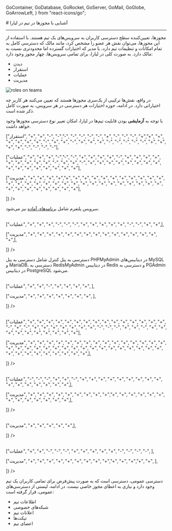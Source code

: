 
  GoContainer,
  GoDatabase,
  GoRocket,
  GoServer,
  GoMail,
  GoGlobe,
  GoArrowLeft,
} from "react-icons/go";


<Layout>
<Head>
<title>مستندات آشنایی با مجوزها در تیم در لیارا</title>
<meta property="og:title" content="مستندات خدمات رایانش ابری لیارا" />
<meta property="og:description" content="مستندات مربوط به آشنایی با نحوه آشنایی با مجوزها در تیم در لیارا"  />
<meta property="og:image" content="https://files.liara.ir/liara/logos/liara-poster.jpg" />
</Head>
# آشنایی با مجوزها در تیم در لیارا
<hr className="mb-2" />

مجوزها، تعیین‌کننده سطح دسترسی کاربران به سرویس‌های یک تیم هستند. با استفاده از این مجوزها، می‌توان نقش هر عضو را مشخص کرد، مانند مالک که دسترسی کامل به تمام امکانات و تنظیمات تیم دارد، یا مدیر که اختیارات گسترده اما محدودتری نسبت به مالک دارد. 
به صورت کلی در لیارا، برای تمامی سرویس‌ها، چهار مجوز وجود دارد: 

<div className="h-2" />
<ul className="pr-4">
    <li style={{textDecorationColor: "#9ca3af"}}> دیدن </li>
    <li style={{textDecorationColor: "#9ca3af"}}> استقرار </li>
    <li style={{textDecorationColor: "#9ca3af"}}> عملیات </li>
    <li style={{textDecorationColor: "#9ca3af"}}> مدیریت </li>
</ul>

<div className="h-4" />
<img src="https://files.liara.ir/liara/teams/roles-on-teams.png" alt="roles on teams"/>
<div className="h-4" />

در واقع، نقش‌ها ترکیبی از یک‌سری مجوزها هستند که تعیین می‌کنند هر کاربر چه اختیاراتی دارد. در ادامه، 
حوزه اختیارات هر دسترسی در هر سرویس، به صورت کامل ذکر شده است.

<div className="h-2" />
<Alert variant="info">
<p>
    با توجه به <b>آزمایشی</b> بودن قابلیت تیم‌ها در لیارا، امکان تغییر نوع دسترسی مجوزها وجود خواهد داشت.
</p>
</Alert>

<Section id="paas" title="سرویس پلتفرم" />

<Table headers={ ["نوع دسترسی", "مشاهده لیست برنامه‌ها", "کلیک بر روی برنامه مشخص", "رفع انجماد", "حذف", "تغییر اندازه", "خاموش/روشن کردن", "فعال/غیرفعال‌سازی قابلیت readOnly", "به‌روزرسانی متغیرها", "به‌روزرسانی دامنه‌ها", "مشاهده لاگ‌ها", "ری‌استارت", "فعال/غیرفعال‌سازی دامنه پیش‌فرض", "فعال/غیرفعال‌سازی استقرار بدون اختلال", "مشاهده برنامک‌ها", "مشاهده لاگ‌های برنامک‌ها", "مشاهده رویدادها", "مشاهده تاریخچه", "مشاهده نسخه فعلی برنامه", "بازگشت به نسخه قبلی", "مشاهده گزارشات سخت‌افزاری", "ایجاد دیسک", "مشاهده دیسک‌ها", "کلیک بر روی دیسک مشخص", "حذف دیسک", "مشاهده فضای باقیمانده دیسک", "مشاهده فایل‌های پشتیبان دیسک‌ها", "دانلود فایل‌های پشتیبان دیسک‌ها", "تهیه فایل پشتیبان از دیسک", "افزایش اندازه دیسک", "مشاهده دسترسی‌های FTPS", "ایجاد دسترسی FTPS", "حذف دسترسی FTPS", "آپلود و استقرار پروژه", "دانلود سورس‌کد", "مشاهده لاگ‌های استقرار", "لغو عملیات استقرار", "دسترسی به خط فرمان", "استقرار از طریق ریپازیتوری", "فعال/غیرفعال‌سازی IP ثابت", "دسترسی به file browser دیسک"]}
 data={ [
  ["دیدن", "+", "+", "-", "-","-", "-", "-", "-", "-", "+", "-", "-", "-", "-","-", "+", "+", "+", "-", "+", "-", "+", "+", "-", "+", "+", "+", "-", "-", "-", "-", "-", "-", "+", "+", "-", "-", "-", "-", "-"],
  
  ["استقرار", "+", "+", "-", "-","-", "-", "-", "-", "-", "+", "-", "-", "-", "+","+", "+", "+", "+", "+", "+", "-", "+", "+", "-", "+", "+", "+", "-", "-", "-", "-", "-", "+", "+", "+", "+", "-", "-", "-", "-"],
  
  ["عملیات", "+", "+", "+", "-","-", "-", "+", "+", "+", "+", "-", "+", "+", "+", "+", "+", "+", "+", "+", "+", "-", "+", "+", "-", "+", "+", "+", "+", "+", "+", "+", "+", "+", "+", "+", "+", "+", "+", "+", "+"],
  
  ["مدیریت", "+", "+", "+", "+","+", "+", "+", "+", "+", "+", "+", "+", "+", "+", "+", "+", "+", "+", "+", "+", "+", "+", "+", "+", "+", "+", "+", "+", "+", "+", "+", "+", "+", "+", "+", "+", "+", "+", "+", "+"],
    
]} />

<Alert variant="success">
<p>
    سرویس پلتفرم شامل <a href="/one-click-apps/about/" className="text-[#2196f3]">برنامه‌های آماده</a> نیز می‌شود.
</p>
</Alert>

<Section id="dbaas" title="سرویس دیتابیس" />

<Table headers={ ["نوع دسترسی", "مشاهده لیست دیتابیس‌ها", "کلیک بر روی دیتابیس مشخص", "رفع انجماد", "حذف", "تغییر اندازه", "خاموش/روشن کردن", "تهیه فایل پشتیبان", "دانلود فایل پشتیبان", "مشاهده فایل‌های پشتیبان", "دسترسی به پنل کنترل", "امکان آپلود فایل bak در دیتابیس MSSQL", "فعال/غیرفعال‌سازی شبکه عمومی", "تنظیم پارامترهای دیتابیس", "مشاهده رویدادها", "مشاهده گزارشات سخت‌افزاری دیتابیس",]}
 data={ [
  ["دیدن", "+", "+", "-", "-", "-", "-", "-", "+", "+", "-", "-", "-", "-", "+", "+",],
    
  ["عملیات", "+", "+", "+", "-", "-", "-", "+", "+", "+", "+", "+", "-", "-", "+", "+",],
  
  ["مدیریت", "+", "+", "+", "+", "+", "+", "+", "+", "+", "+", "+", "+", "+", "+", "+",],
    
]} />

<Alert variant="success">
<p>
    دسترسی به پنل کنترل شامل دسترسی به پنل PHPMyAdmin در دیتابیس‌های MySQL و MariaDB، دسترسی به RedisMyAdmin در دیتابیس Redis و دسترسی به PGAdmin در دیتابیس PostgreSQL می‌شود.
</p>
</Alert>


<Section id="dns" title="سامانه مدیریت دامنه (DNS)" />

<Table headers={ ["نوع دسترسی", "مشاهده لیست دامنه‌ها", "کلیک بر روی دامنه مشخص", "حذف دامنه", "بررسی NSها", "مشاهده رکوردهای ثبت شده", "ایجاد یا آپلود رکورد جدید", "حذف رکورد",]}
 data={ [
  ["دیدن", "+", "+", "-", "+", "+", "-", "-", ],
    
  ["عملیات", "+", "+", "-", "+", "+", "+", "+", ],
  
  ["مدیریت", "+", "+", "+", "+", "+", "+", "+", ],
    
]} />


<Section id="mail-server" title="ایمیل‌سرور" />

<Table headers={ ["نوع دسترسی", "مشاهده لیست نشانی‌های ایمیل‌سرور", "اضافه کردن نشانی جدید", "حذف نشانی از ایمیل‌سرور", "مشاهده پیوست‌های ایمیل", "دانلود پیوست‌های ایمیل", "مشاهده فورواردهای تنظیم‌شده", "تنظیم فوروارد", "حذف فوروارد تنظیم‌شده", "مشاهده رویدادهای ایمیل", "مشاهده ایمیل‌های ارسالی و دریافتی", "کلیک بر روی ایمیل ارسال‌شده یا دریافت‌شده", "ارسال ایمیل", "اشتراک‌گذاری یک ایمیل", "انتقال یک ایمیل به trash", "حذف دائم یک ایمیل", "ارتقا پلن ایمیل‌سرور", "مشاهده تاریخچه پلن‌ ایمیل‌سرور", "حذف پلن رزرو شده ایمیل", "مشاهده تاریخچه پلن‌های ایمیل‌سرور", "مشاهده حد هرزنامه و دامنه‌های مسدود شده", "تعیین حد و دامنه هرزنامه", "حذف حد و دامنه هرزنامه", "مشاهده لیست سرورهای ایمیل‌سرور", "کلیک بر روی سرورایمیل مشخص", "بررسی رکوردهای ایمیل‌سرور", "حذف ایمیل‌سرور", "تغییر حالت ارسال ایمیل", "تغییر پلن ایمیل‌سرور", "مشاهده تعداد ایمیل‌های ارسال شده در ماه", "مشاهده تعداد ایمیل‌های رایگان ارسال شده", "رفع انجماد", "مشاهده گزارشات سخت‌افزاری ایمیل", "مشاهده دسترسی‌های SMTP", "ایجاد دسترسی SMTP جدید", "تغییر رمز دسترسی SMTP", "حذف دسترسی SMTP", "ساخت تگ", "مشاهده تگ‌های موجود", "مشاهده تعداد تگ‌های استفاده‌شده", "ویرایش تگ‌ها", "حذف تگ‌ها"]}
 data={ [
  ["دیدن", "+", "-", "-", "+", "+", "+", "-", "-", "+", "+", "+", "-", "-", "-", "-", "-", "+", "-", "+", "+", "-", "-", "+", "+", "+", "-", "-", "-", "+", "+", "-", "+",  "+", "-", "-", "-", "-", "+", "+", "-", "-"],
    
  ["عملیات",  "+", "+", "+", "+", "+", "+", "+", "+", "+", "+", "+", "+", "+", "+", "+", "-", "+", "-", "+", "+", "+", "+", "+", "+", "+", "-", "-", "-", "+", "+", "-", "+", "+", "+", "+", "+", "+", "+", "+", "+", "+"],
  
  ["مدیریت",  "+", "+", "+", "+", "+", "+", "+", "+", "+", "+", "+", "+", "+", "+", "+", "+", "+", "+", "+", "+", "+", "+", "+", "+", "+", "+", "+", "+", "+", "+", "+", "+", "+", "+", "+", "+", "+", "+", "+", "+", "+",],
    
]} />


<Section id="bucket" title="فضای ذخیره‌سازی ابری" />

<Table headers={ ["نوع دسترسی", "حذف باکت", "تغییر سطح دسترسی باکت", "ارتقا پلن باکت", "مشاهده لیست باکت‌ها", "کلیک بر روی باکت مشخص", "رفع انجماد", "ساخت پوشه درون باکت", "حذف پوشه از باکت", "ساخت کلید", "اضافه کردن باکت به کلید", "حذف کلید", "تغییر رمز کلید", "مشاهده تمامی کلیدها", "کلیک بر روی کلید مشخص", "مشاهده فضای مصرف شده باکت", "مشاهده تاریخچه آپلود در باکت", "مشاهده گزارشات باکت", "مشاهده فایل‌های درون باکت", "آپلود فایل جدید درون باکت", "دانلود فایل از باکت", "حذف فایل از باکت", "مشاهده مشخصات فایل درون باکت"]}
 data={ [
  ["دیدن", "-", "-", "-", "+", "+", "-", "-", "-", "-", "-", "-", "-", "-", "-", "+", "+", "+", "+", "-", "+", "-", "+",],
    
  ["عملیات",  "-", "-", "-", "+", "+", "-", "+", "+", "+", "+", "+", "+", "+", "+", "+", "+", "+", "+", "+", "+", "+", "+",],
  
  ["مدیریت",  "+", "+", "+", "+", "+", "+", "+", "+", "+","+", "+", "+", "+", "+", "+", "+",  "+", "+", "+",  "+", "+", "+",],
    
]} />


<Section id="bucket" title="عملیات حسابداری" />

<Table headers={ ["نوع دسترسی", "مشاهده صورت‌حساب", "مشاهده اطلاعات تماس", "مشاهده لیست پرداختی‌ها", "افزایش اعتبار مالی تیم", "صدور فاکتور",]}
 data={ [

  ["مدیریت",  "+", "+", "+", "+", "+",],
    
]} />

<Section id="team" title="عملیات مربوط به تیم" />

<Table headers={ ["نوع دسترسی", "مشاهده شبکه‌های خصوصی ایجاد شده", "مشاهده شبکه خصوصی هر برنامه", "ساخت شبکه خصوصی", "اضافه کردن برنامه یا دیتابیس به شبکه خصوصی", "حذف شبکه خصوصی", "تنظیم حداقل اعتبار تیم", "ارتقا سطح کاربری", "رزرو سطح کاربری", "مشاهده لیست دعوت‌شدگان به تیم", "لغو دعوت  یک کاربر", "حذف کاربر از تیم", "ایجاد نقش جدید", "مشاهده نقش‌ها", "تغییر نقش یک کاربر", ]}
 data={ [
    
  ["عملیات", "+", "+", "-", "-", "-", "+", "+", "+", "+", "+", "-", "-", "-", "-", ],
  
  ["مدیریت",  "+", "+", "+", "+", "+", "+", "+", "+", "+","+", "+", "+","+", "+", ],
    
]} />

<Section id="public-access" title="دسترسی عمومی" />

دسترسی عمومی، دسترسی است که به صورت پیش‌فرض برای تمامی کاربران یک تیم وجود دارد 
و نیازی به اعطای مجوز خاصی نیست. در ادامه، لیستی از دسترسی‌های عمومی، قرار گرفته است: 

<div className="h-2" />
<ul className="pr-4">
    <li style={{textDecorationColor: "#9ca3af"}}> اطلاعات تیم </li>
    <li style={{textDecorationColor: "#9ca3af"}}> شبکه‌های خصوصی </li>
    <li style={{textDecorationColor: "#9ca3af"}}> اعلانات تیم </li>
    <li style={{textDecorationColor: "#9ca3af"}}> تیکت‌ها </li>
    <li style={{textDecorationColor: "#9ca3af"}}> اعضای تیم </li>
</ul>


</Layout>